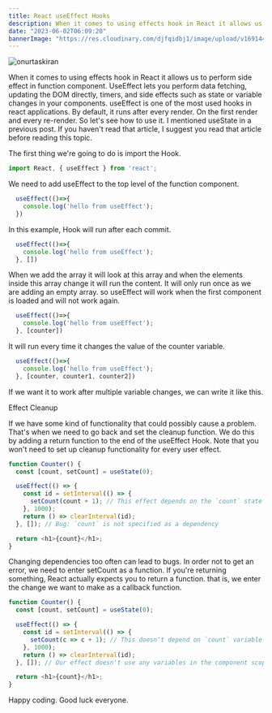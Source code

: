 ```yaml
---
title: React useEffect Hooks
description: When it comes to using effects hook in React it allows us to perform side effect in function component. UseEffect lets you perform data fetching 
date: "2023-06-02T06:09:20"
bannerImage: "https://res.cloudinary.com/djfqidbj1/image/upload/v1691440008/yqcd90pl1fdgpoxn4all.png"
---
```


<img className="w-full rounded-xl" src="https://res.cloudinary.com/djfqidbj1/image/upload/v1691440008/yqcd90pl1fdgpoxn4all.png" alt="onurtaskiran" />

When it comes to using effects hook in React it allows us to perform side effect in function component. UseEffect lets you perform data fetching, updating the DOM directly, timers, and side effects such as state or variable changes in your components. useEffect is one of the most used hooks in react applications. By default, it runs after every render. On the first render and every re-render. So let's see how to use it. I mentioned useState in a previous post. If you haven't read that article, I suggest you read that article before reading this topic.

The first thing we're going to do is import the Hook.

```javascript
import React, { useEffect } from 'react';
```
We need to add useEffect to the top level of the function component.

```javascript
  useEffect(()=>{
    console.log('hello from useEffect');    
  })
```
  In this example, Hook will run after each commit.
```javascript
  useEffect(()=>{
    console.log('hello from useEffect');    
  }, [])
```
When we add the array it will look at this array and when the elements inside this array change it will run the content. It will only run once as we are adding an empty array. so useEffect will work when the first component is loaded and will not work again.

```javascript
  useEffect(()=>{
    console.log('hello from useEffect');    
  }, [counter])
```
It will run every time it changes the value of the counter variable.

```javascript
  useEffect(()=>{
    console.log('hello from useEffect');    
  }, [counter, counter1, counter2])
```
If we want it to work after multiple variable changes, we can write it like this.

Effect Cleanup

If we have some kind of functionality that could possibly cause a problem. That's when we need to go back and set the cleanup function. We do this by adding a return function to the end of the useEffect Hook. Note that you won't need to set up cleanup functionality for every user effect.

```javascript
function Counter() {
  const [count, setCount] = useState(0);

  useEffect(() => {
    const id = setInterval(() => {
      setCount(count + 1); // This effect depends on the `count` state
    }, 1000);
    return () => clearInterval(id);
  }, []); // Bug: `count` is not specified as a dependency

  return <h1>{count}</h1>;
}
```

Changing dependencies too often can lead to bugs. In order not to get an error, we need to enter setCount as a function. If you're returning something, React actually expects you to return a function. that is, we enter the change we want to make as a callback function.

```javascript
function Counter() {
  const [count, setCount] = useState(0);

  useEffect(() => {
    const id = setInterval(() => {
      setCount(c => c + 1); // This doesn't depend on `count` variable outside
    }, 1000);
    return () => clearInterval(id);
  }, []); // Our effect doesn't use any variables in the component scope

  return <h1>{count}</h1>;
}
```
Happy coding. Good luck everyone.